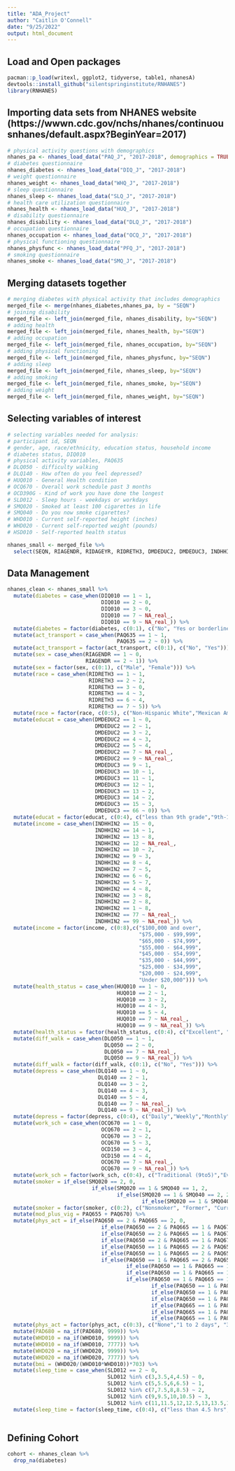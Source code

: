 ```yaml
---
title: "ADA_Project"
author: "Caitlin O'Connell"
date: "9/25/2022"
output: html_document
---
```


## Load and Open packages
```r
pacman::p_load(writexl, ggplot2, tidyverse, table1, nhanesA)
devtools::install_github("silentspringinstitute/RNHANES")
library(RNHANES)
```

## Importing data sets from NHANES website (https://wwwn.cdc.gov/nchs/nhanes/continuousnhanes/default.aspx?BeginYear=2017)
```r
# physical activity questions with demographics
nhanes_pa <- nhanes_load_data("PAQ_J", "2017-2018", demographics = TRUE) 
# diabetes questionnaire
nhanes_diabetes <- nhanes_load_data("DIQ_J", "2017-2018") 
# weight questionnaire
nhanes_weight <- nhanes_load_data("WHQ_J", "2017-2018") 
# sleep questionnaire
nhanes_sleep <- nhanes_load_data("SLQ_J", "2017-2018") 
# health care utilization questionnaire
nhanes_health <- nhanes_load_data("HUQ_J", "2017-2018") 
# disability questionnaire
nhanes_disability <- nhanes_load_data("DLQ_J", "2017-2018") 
# occupation questionnaire
nhanes_occupation <- nhanes_load_data("OCQ_J", "2017-2018") 
# physical functioning questionnaire
nhanes_physfunc <- nhanes_load_data("PFQ_J", "2017-2018") 
# smoking questionnaire
nhanes_smoke <- nhanes_load_data("SMQ_J", "2017-2018") 
```

## Merging datasets together
```r
# merging diabetes with physical activity that includes demographics
merged_file <- merge(nhanes_diabetes,nhanes_pa, by = "SEQN")
# joining disability
merged_file <- left_join(merged_file, nhanes_disability, by="SEQN")
# adding health
merged_file <- left_join(merged_file, nhanes_health, by="SEQN")
# adding occupation
merged_file <- left_join(merged_file, nhanes_occupation, by="SEQN")
# adding physical functioning
merged_file <- left_join(merged_file, nhanes_physfunc, by="SEQN")
# adding sleep
merged_file <- left_join(merged_file, nhanes_sleep, by="SEQN")
# adding smoking
merged_file <- left_join(merged_file, nhanes_smoke, by="SEQN")
# adding weight
merged_file <- left_join(merged_file, nhanes_weight, by="SEQN")
```

## Selecting variables of interest
```r
# selecting variables needed for analysis: 
# participant id, SEQN
# gender, age, race/ethnicity, education status, household income
# diabetes status, DIQ010
# physical activity variables, PAQ635
# DLQ050 - difficulty walking 
# DLQ140 - How often do you feel depressed?
# HUQ010 - General Health condition
# OCQ670 - Overall work schedule past 3 months
# OCD390G - Kind of work you have done the longest
# SLD012 - Sleep hours - weekdays or workdays
# SMQ020 - Smoked at least 100 cigarettes in life
# SMQ040 - Do you now smoke cigarettes?
# WHD010 - Current self-reported height (inches)
# WHD020 - Current self-reported weight (pounds)
# HSD010 - Self-reported health status

nhanes_small <- merged_file %>%
  select(SEQN, RIAGENDR, RIDAGEYR, RIDRETH3, DMDEDUC2, DMDEDUC3, INDHHIN2, DIQ010, PAQ605, PAQ635, PAD645, PAQ650, PAQ655, PAD660, PAQ665,PAQ670, PAD675, PAD680, DLQ050, DLQ140, OCQ670, OCD150, OCD390G, SLD012, SMQ020, SMQ040, WHD010, WHD020, HUQ010)
```

## Data Management
```r
nhanes_clean <- nhanes_small %>%
  mutate(diabetes = case_when(DIQ010 == 1 ~ 1,
                              DIQ010 == 2 ~ 0,
                              DIQ010 == 3 ~ 0,
                              DIQ010 == 7 ~ NA_real_,
                              DIQ010 == 9 ~ NA_real_)) %>%
  mutate(diabetes = factor(diabetes, c(0:1), c("No", "Yes or borderline"))) %>%
  mutate(act_transport = case_when(PAQ635 == 1 ~ 1,
                                   PAQ635 == 2 ~ 0)) %>%
  mutate(act_transport = factor(act_transport, c(0:1), c("No", "Yes"))) %>%
  mutate(sex = case_when(RIAGENDR == 1 ~ 0,
                         RIAGENDR == 2 ~ 1)) %>%
  mutate(sex = factor(sex, c(0:1), c("Male", "Female"))) %>%
  mutate(race = case_when(RIDRETH3 == 1 ~ 1,
                          RIDRETH3 == 2 ~ 2,
                          RIDRETH3 == 3 ~ 0,
                          RIDRETH3 == 4 ~ 3,
                          RIDRETH3 == 6 ~ 4,
                          RIDRETH3 == 7 ~ 5)) %>%
  mutate(race = factor(race, c(0:5), c("Non-Hispanic White","Mexican American","Other Hispanic","Non-Hispanic Black","Non-Hispanic Asian", "Other/Multi-Racial"))) %>%
  mutate(educat = case_when(DMDEDUC2 == 1 ~ 0,
                            DMDEDUC2 == 2 ~ 1,
                            DMDEDUC2 == 3 ~ 2,
                            DMDEDUC2 == 4 ~ 3,
                            DMDEDUC2 == 5 ~ 4,
                            DMDEDUC2 == 7 ~ NA_real_,
                            DMDEDUC2 == 9 ~ NA_real_,
                            DMDEDUC3 == 9 ~ 1,
                            DMDEDUC3 == 10 ~ 1,
                            DMDEDUC3 == 11 ~ 1,
                            DMDEDUC3 == 12 ~ 1,
                            DMDEDUC3 == 13 ~ 2,
                            DMDEDUC3 == 14 ~ 2,
                            DMDEDUC3 == 15 ~ 3,
                            DMDEDUC3 == 66 ~ 0)) %>%
  mutate(educat = factor(educat, c(0:4), c("less than 9th grade","9th-12th grade (no diploma)","High school/GED","Some college","College or above"))) %>%
  mutate(income = case_when(INDHHIN2 == 15 ~ 0,
                            INDHHIN2 == 14 ~ 1,
                            INDHHIN2 == 13 ~ 8,
                            INDHHIN2 == 12 ~ NA_real_,
                            INDHHIN2 == 10 ~ 2,
                            INDHHIN2 == 9 ~ 3,
                            INDHHIN2 == 8 ~ 4,
                            INDHHIN2 == 7 ~ 5,
                            INDHHIN2 == 6 ~ 6,
                            INDHHIN2 == 5 ~ 7,
                            INDHHIN2 == 4 ~ 8,
                            INDHHIN2 == 3 ~ 8,
                            INDHHIN2 == 2 ~ 8,
                            INDHHIN2 == 1 ~ 8,
                            INDHHIN2 == 77 ~ NA_real_,
                            INDHHIN2 == 99 ~ NA_real_)) %>%
  mutate(income = factor(income, c(0:8),c("$100,000 and over",
                                          "$75,000 - $99,999",
                                          "$65,000 - $74,999",
                                          "$55,000 - $64,999",
                                          "$45,000 - $54,999",
                                          "$35,000 - $44,999",
                                          "$25,000 - $34,999",
                                          "$20,000 - $24,999",
                                          "Under $20,000"))) %>%
  mutate(health_status = case_when(HUQ010 == 1 ~ 0,
                                   HUQ010 == 2 ~ 1,
                                   HUQ010 == 3 ~ 2,
                                   HUQ010 == 4 ~ 3,
                                   HUQ010 == 5 ~ 4,
                                   HUQ010 == 7 ~ NA_real_,
                                   HUQ010 == 9 ~ NA_real_)) %>%
  mutate(health_status = factor(health_status, c(0:4), c("Excellent", "Very Good", "Good", "Fair", "Poor"))) %>%
  mutate(diff_walk = case_when(DLQ050 == 1 ~ 1,
                               DLQ050 == 2 ~ 0,
                               DLQ050 == 7 ~ NA_real_,
                               DLQ050 == 9 ~ NA_real_)) %>%
  mutate(diff_walk = factor(diff_walk, c(0:1), c("No", "Yes"))) %>%
  mutate(depress = case_when(DLQ140 == 1 ~ 0,
                             DLQ140 == 2 ~ 1,
                             DLQ140 == 3 ~ 2,
                             DLQ140 == 4 ~ 3,
                             DLQ140 == 5 ~ 4,
                             DLQ140 == 7 ~ NA_real_,
                             DLQ140 == 9 ~ NA_real_)) %>%
  mutate(depress = factor(depress, c(0:4), c("Daily","Weekly","Monthly", "A few times a year", "Never"))) %>%
  mutate(work_sch = case_when(OCQ670 == 1 ~ 0,
                              OCQ670 == 2 ~ 1,
                              OCQ670 == 3 ~ 2,
                              OCQ670 == 5 ~ 3,
                              OCD150 == 3 ~ 4,
                              OCD150 == 4 ~ 4,
                              OCQ670 == 7 ~ NA_real_,
                              OCQ670 == 9 ~ NA_real_)) %>%
  mutate(work_sch = factor(work_sch, c(0:4), c("Traditional (9to5)","Evenings or Nights","Early morning", "Variable", "Not working"))) %>%
  mutate(smoker = if_else(SMQ020 == 2, 0,
                           if_else(SMQ020 == 1 & SMQ040 == 1, 2,
                                   if_else(SMQ020 == 1 & SMQ040 == 2, 2,
                                           if_else(SMQ020 == 1 & SMQ040 == 3, 1, NULL))))) %>%
  mutate(smoker = factor(smoker, c(0:2), c("Nonsmoker", "Former", "Current"))) %>%
  mutate(mod_plus_vig = PAQ655 + PAQ670) %>%
  mutate(phys_act = if_else(PAQ650 == 2 & PAQ665 == 2, 0,
                              if_else(PAQ650 == 2 & PAQ665 == 1 & PAQ670 %in% c(1:2), 1,
                              if_else(PAQ650 == 2 & PAQ665 == 1 & PAQ670 %in% c(3:5), 2,
                              if_else(PAQ650 == 2 & PAQ665 == 1 & PAQ670 %in% c(6:7), 3,
                              if_else(PAQ650 == 1 & PAQ665 == 2 & PAQ655 %in% c(1:2), 1,
                              if_else(PAQ650 == 1 & PAQ665 == 2 & PAQ655 %in% c(3:5), 2,
                              if_else(PAQ650 == 1 & PAQ665 == 2 & PAQ655 %in% c(6:7), 3,
                                      if_else(PAQ650 == 1 & PAQ665 == 1 & mod_plus_vig %in% c(1:2), 1,
                                      if_else(PAQ650 == 1 & PAQ665 == 1 & mod_plus_vig %in% c(3:5), 2,
                                      if_else(PAQ650 == 1 & PAQ665 == 1 & mod_plus_vig %in% c(6:7), 3,
                                              if_else(PAQ650 == 1 & PAQ655 %in% c(1:2), 1,
                                              if_else(PAQ650 == 1 & PAQ655 %in% c(3:5), 2,
                                              if_else(PAQ650 == 1 & PAQ655 %in% c(6:7), 3, 
                                              if_else(PAQ665 == 1 & PAQ670 %in% c(1:2), 1,
                                              if_else(PAQ665 == 1 & PAQ670 %in% c(3:5), 2,
                                              if_else(PAQ665 == 1 & PAQ670 %in% c(6:7), 3,NULL))))))))))))))))) %>%
  mutate(phys_act = factor(phys_act, c(0:3), c("None","1 to 2 days", "3 to 5 day", "6 to 7 days"))) %>%
  mutate(PAD680 = na_if(PAD680, 9999)) %>%
  mutate(WHD010 = na_if(WHD010, 9999)) %>%
  mutate(WHD010 = na_if(WHD010, 7777)) %>%
  mutate(WHD020 = na_if(WHD020, 9999)) %>%
  mutate(WHD020 = na_if(WHD020, 7777)) %>%
  mutate(bmi = (WHD020/(WHD010*WHD010))*703) %>%
  mutate(sleep_time = case_when(SLD012 == 2 ~ 0,
                                SLD012 %in% c(3,3.5,4,4.5) ~ 0,
                                SLD012 %in% c(5,5.5,6,6.5) ~ 1,
                                SLD012 %in% c(7,7.5,8,8.5) ~ 2,
                                SLD012 %in% c(9,9.5,10,10.5) ~ 3,
                                SLD012 %in% c(11,11.5,12,12.5,13,13.5,14) ~ 4)) %>%
  mutate(sleep_time = factor(sleep_time, c(0:4), c("less than 4.5 hrs","5-6.5 hrs","7-8.5 hrs","9-10.5 hrs","11 hrs or more")))
  
```

## Defining Cohort
```r
cohort <- nhanes_clean %>%
  drop_na(diabetes)
  
```

